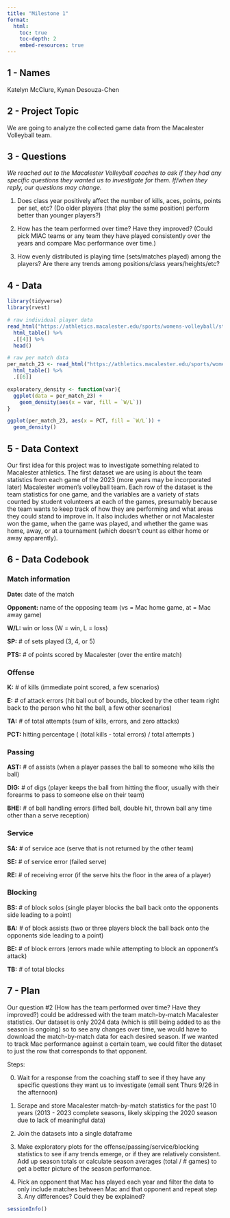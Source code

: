 ```yaml
---
title: "Milestone 1"
format:
  html:
    toc: true
    toc-depth: 2
    embed-resources: true
---
```


## 1 - Names

Katelyn McClure, Kynan Desouza-Chen

## 2 - Project Topic

We are going to analyze the collected game data from the Macalester Volleyball team.

## 3 - Questions

*We reached out to the Macalester Volleyball coaches to ask if they had any specific questions they wanted us to investigate for them. If/when they reply, our questions may change.*

1. Does class year positively affect the number of kills, aces, points, points per set, etc? (Do older players (that play the same position) perform better than younger players?)

2. How has the team performed over time? Have they improved? (Could pick MIAC teams or any team they have played consistently over the years and compare Mac performance over time.) 

3. How evenly distributed is playing time (sets/matches played) among the players? Are there any trends among positions/class years/heights/etc?

## 4 - Data

```r
library(tidyverse)
library(rvest)
```

```r
# raw individual player data
read_html("https://athletics.macalester.edu/sports/womens-volleyball/stats/2023") %>%
  html_table() %>%
  .[[4]] %>%
  head()

# raw per match data
per_match_23 <- read_html("https://athletics.macalester.edu/sports/womens-volleyball/stats/2023") %>%
  html_table() %>%
  .[[6]]
```

```r
exploratory_density <- function(var){
  ggplot(data = per_match_23) +
    geom_density(aes(x = var, fill = `W/L`))
}

ggplot(per_match_23, aes(x = PCT, fill = `W/L`)) +
  geom_density()
```


## 5 - Data Context

  Our first idea for this project was to investigate something related to Macalester athletics. The first dataset we are using is about the team statistics from each game of the 2023 (more years may be incorporated later) Macalester women’s volleyball team. Each row of the dataset is the team statistics for one game, and the variables are a variety of stats counted by student volunteers at each of the games, presumably because the team wants to keep track of how they are performing and what areas they could stand to improve in. It also includes whether or not Macalester won the game, when the game was played, and whether the game was home, away, or at a tournament (which doesn’t count as either home or away apparently). 

## 6 - Data Codebook

### Match information

**Date:** date of the match

**Opponent:** name of the opposing team (vs = Mac home game, at = Mac away game)

**W/L:** win or loss (W = win, L = loss)

**SP:** # of sets played (3, 4, or 5)

**PTS:** # of points scored by Macalester (over the entire match)

### Offense

**K:** # of kills (immediate point scored, a few scenarios)

**E:** # of attack errors (hit ball out of bounds, blocked by the other team right back to the person who hit the ball, a few other scenarios)

**TA:** # of total attempts (sum of kills, errors, and zero attacks)

**PCT:** hitting percentage ( (total kills - total errors) / total attempts )

### Passing

**AST:** # of assists (when a player passes the ball to someone who kills the ball)

**DIG:** # of digs (player keeps the ball from hitting the floor, usually with their forearms to pass to someone else on their team)

**BHE:** # of ball handling errors (lifted ball, double hit, thrown ball any time other than a serve reception)

### Service

**SA:** # of service ace (serve that is not returned by the other team)

**SE:** # of service error (failed serve)

**RE:** # of receiving error (if the serve hits the floor in the area of a player)

### Blocking

**BS:** # of block solos (single player blocks the ball back onto the opponents side leading to a point)

**BA:** # of block assists (two or three players block the ball back onto the opponents side leading to a point)

**BE:** # of block errors (errors made while attempting to block an opponent's attack)

**TB:** # of total blocks

## 7 - Plan

Our question #2 (How has the team performed over time? Have they improved?) could be addressed with the team match-by-match Macalester statistics. Our dataset is only 2024 data (which is still being added to as the season is ongoing) so to see any changes over time, we would have to download the match-by-match data for each desired season. If we wanted to track Mac performance against a certain team, we could filter the dataset to just the row that corresponds to that opponent. 

Steps:

0. Wait for a response from the coaching staff to see if they have any specific questions they want us to investigate (email sent Thurs 9/26 in the afternoon)

1. Scrape and store Macalester match-by-match statistics for the past 10 years (2013 - 2023 complete seasons, likely skipping the 2020 season due to lack of meaningful data)

2. Join the datasets into a single dataframe

3. Make exploratory plots for the offense/passing/service/blocking statistics to see if any trends emerge, or if they are relatively consistent. Add up season totals or calculate season averages (total / # games) to get a better picture of the season performance.

4. Pick an opponent that Mac has played each year and filter the data to only include matches between Mac and that opponent and repeat step 3. Any differences? Could they be explained?

```r
sessionInfo()
```

